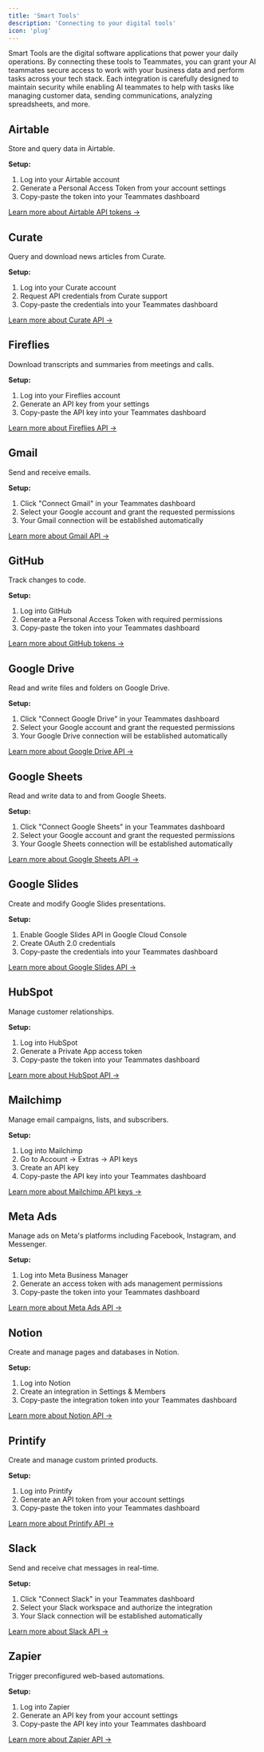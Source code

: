 ```yaml
---
title: 'Smart Tools'
description: 'Connecting to your digital tools'
icon: 'plug'
---
```


Smart Tools are the digital software applications that power your daily operations. By connecting these tools to Teammates, you can grant your AI teammates secure access to work with your business data and perform tasks across your tech stack. Each integration is carefully designed to maintain security while enabling AI teammates to help with tasks like managing customer data, sending communications, analyzing spreadsheets, and more.

## Airtable
Store and query data in Airtable.

**Setup:**
1. Log into your Airtable account
2. Generate a Personal Access Token from your account settings
3. Copy-paste the token into your Teammates dashboard

[Learn more about Airtable API tokens →](https://airtable.com/developers/web/api/authentication)

## Curate
Query and download news articles from Curate.

**Setup:**
1. Log into your Curate account
2. Request API credentials from Curate support
3. Copy-paste the credentials into your Teammates dashboard

[Learn more about Curate API →](https://www.curatesolutions.com/)

## Fireflies
Download transcripts and summaries from meetings and calls.

**Setup:**
1. Log into your Fireflies account
2. Generate an API key from your settings
3. Copy-paste the API key into your Teammates dashboard

[Learn more about Fireflies API →](https://guide.fireflies.ai/hc/en-us/articles/360020249198-How-to-access-the-Fireflies-API-key)

## Gmail
Send and receive emails.

**Setup:**
1. Click "Connect Gmail" in your Teammates dashboard
2. Select your Google account and grant the requested permissions
3. Your Gmail connection will be established automatically

[Learn more about Gmail API →](https://developers.google.com/gmail/api)

## GitHub
Track changes to code.

**Setup:**
1. Log into GitHub
2. Generate a Personal Access Token with required permissions
3. Copy-paste the token into your Teammates dashboard

[Learn more about GitHub tokens →](https://docs.github.com/en/authentication/keeping-your-account-and-data-secure/managing-your-personal-access-tokens)

## Google Drive
Read and write files and folders on Google Drive.

**Setup:**
1. Click "Connect Google Drive" in your Teammates dashboard
2. Select your Google account and grant the requested permissions
3. Your Google Drive connection will be established automatically

[Learn more about Google Drive API →](https://developers.google.com/drive/api)

## Google Sheets
Read and write data to and from Google Sheets.

**Setup:**
1. Click "Connect Google Sheets" in your Teammates dashboard
2. Select your Google account and grant the requested permissions
3. Your Google Sheets connection will be established automatically

[Learn more about Google Sheets API →](https://developers.google.com/sheets/api)

## Google Slides
Create and modify Google Slides presentations.

**Setup:**
1. Enable Google Slides API in Google Cloud Console
2. Create OAuth 2.0 credentials
3. Copy-paste the credentials into your Teammates dashboard

[Learn more about Google Slides API →](https://developers.google.com/slides/api)

## HubSpot
Manage customer relationships.

**Setup:**
1. Log into HubSpot
2. Generate a Private App access token
3. Copy-paste the token into your Teammates dashboard

[Learn more about HubSpot API →](https://developers.hubspot.com/docs/api/overview)

## Mailchimp
Manage email campaigns, lists, and subscribers.

**Setup:**
1. Log into Mailchimp
2. Go to Account → Extras → API keys
3. Create an API key
4. Copy-paste the API key into your Teammates dashboard

[Learn more about Mailchimp API keys →](https://mailchimp.com/help/about-api-keys/)

## Meta Ads
Manage ads on Meta's platforms including Facebook, Instagram, and Messenger.

**Setup:**
1. Log into Meta Business Manager
2. Generate an access token with ads management permissions
3. Copy-paste the token into your Teammates dashboard

[Learn more about Meta Ads API →](https://developers.facebook.com/docs/marketing-apis/)

## Notion
Create and manage pages and databases in Notion.

**Setup:**
1. Log into Notion
2. Create an integration in Settings & Members
3. Copy-paste the integration token into your Teammates dashboard

[Learn more about Notion API →](https://developers.notion.com/docs/authorization)

## Printify
Create and manage custom printed products.

**Setup:**
1. Log into Printify
2. Generate an API token from your account settings
3. Copy-paste the token into your Teammates dashboard

[Learn more about Printify API →](https://printify.com/printify-api/)

## Slack
Send and receive chat messages in real-time.

**Setup:**
1. Click "Connect Slack" in your Teammates dashboard
2. Select your Slack workspace and authorize the integration
3. Your Slack connection will be established automatically

[Learn more about Slack API →](https://api.slack.com/authentication/basics)

## Zapier
Trigger preconfigured web-based automations.

**Setup:**
1. Log into Zapier
2. Generate an API key from your account settings
3. Copy-paste the API key into your Teammates dashboard

[Learn more about Zapier API →](https://docs.zapier.com/platform/home)

